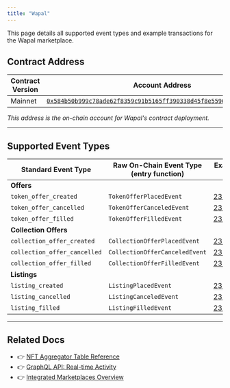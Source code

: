 ```yaml
---
title: "Wapal"
---
```



<Aside type="note">
  This page details all supported event types and example transactions for the Wapal marketplace.
</Aside>

## Contract Address

| Contract Version | Account Address                                                                                                                                                                                                       |
| ---------------- | --------------------------------------------------------------------------------------------------------------------------------------------------------------------------------------------------------------------- |
| Mainnet          | [`0x584b50b999c78ade62f8359c91b5165ff390338d45f8e55969a04e65d76258c9`](https://explorer.aptoslabs.com/account/0x584b50b999c78ade62f8359c91b5165ff390338d45f8e55969a04e65d76258c9/modules/code/events?network=mainnet) |

_This address is the on-chain account for Wapal's contract deployment._

***

## Supported Event Types

| Standard Event Type          | Raw On-Chain Event Type (entry function) | Example Txn Version                                                         |
| ---------------------------- | ---------------------------------------- | --------------------------------------------------------------------------- |
| **Offers**                   |                                          |                                                                             |
| `token_offer_created`        | `TokenOfferPlacedEvent`                  | [2382313982](https://explorer.aptoslabs.com/txn/2382313982?network=mainnet) |
| `token_offer_cancelled`      | `TokenOfferCanceledEvent`                | [2381810159](https://explorer.aptoslabs.com/txn/2381810159?network=mainnet) |
| `token_offer_filled`         | `TokenOfferFilledEvent`                  | [2313248448](https://explorer.aptoslabs.com/txn/2313248448?network=mainnet) |
| **Collection Offers**        |                                          |                                                                             |
| `collection_offer_created`   | `CollectionOfferPlacedEvent`             | [2382373209](https://explorer.aptoslabs.com/txn/2382373209?network=mainnet) |
| `collection_offer_cancelled` | `CollectionOfferCanceledEvent`           | [2382373978](https://explorer.aptoslabs.com/txn/2382373978?network=mainnet) |
| `collection_offer_filled`    | `CollectionOfferFilledEvent`             | [2382219668](https://explorer.aptoslabs.com/txn/2382219668?network=mainnet) |
| **Listings**                 |                                          |                                                                             |
| `listing_created`            | `ListingPlacedEvent`                     | [2382251863](https://explorer.aptoslabs.com/txn/2382251863?network=mainnet) |
| `listing_cancelled`          | `ListingCanceledEvent`                   | [2381742315](https://explorer.aptoslabs.com/txn/2381742315?network=mainnet) |
| `listing_filled`             | `ListingFilledEvent`                     | [2382221134](https://explorer.aptoslabs.com/txn/2382221134?network=mainnet) |

***

## Related Docs

- 👉 [NFT Aggregator Table Reference](/build/indexer/nft-aggregator/nft-aggregator-table)
- 👉 [GraphQL API: Real-time Activity](/build/indexer/nft-aggregator/graphql-api)
- 👉 [Integrated Marketplaces Overview](/build/indexer/nft-aggregator/marketplaces)
